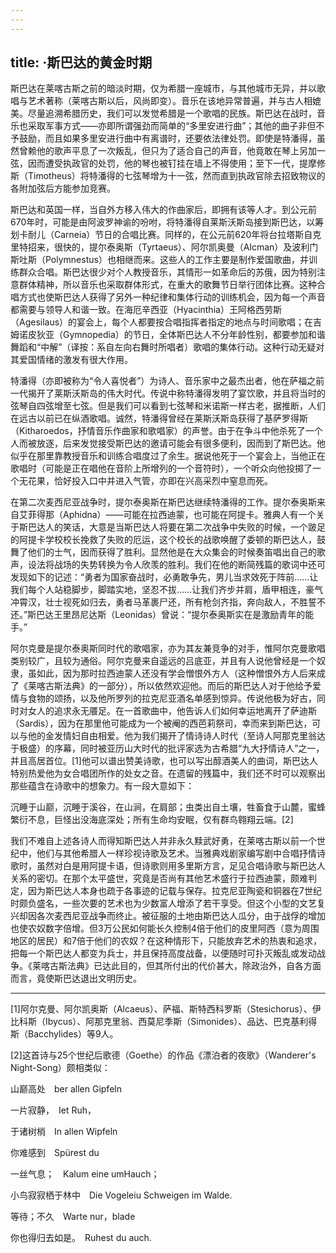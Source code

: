 ```yaml
---
---
---
```

title: ·斯巴达的黄金时期
---




斯巴达在莱喀古斯之前的暗淡时期，仅为希腊一座城市，与其他城市无异，并以歌唱与艺术著称（莱喀古斯以后，风尚即变）。音乐在该地异常普遍，并与古人相媲美。尽量追溯希腊历史，我们可以发觉希腊是一个歌唱的民族。斯巴达在战时，音乐也采取军事方式——亦即所谓强劲而简单的“多里安进行曲”；其他的曲子非但不予鼓励，而且如果多里安进行曲中有离谱时，还要依法律处罚。即使是特潘得，虽然曾赖他的歌声平息了一次叛乱，但只为了适合自己的声音，他竟敢在琴上另加一弦，因而遭受执政官的处罚，他的琴也被钉挂在墙上不得使用；至下一代，提摩修斯（Timotheus）将特潘得的七弦琴增为十一弦，然而直到执政官除去招致物议的各附加弦后方能参加竞赛。

斯巴达和英国一样，当自外方移入伟大的作曲家后，即拥有该等人才。到公元前670年时，可能是由阿波罗神谕的吩咐，将特潘得自莱斯沃斯岛接到斯巴达，以筹划卡耐儿（Carneia）节日的合唱比赛。同样的，在公元前620年将台拉塔斯自克里特招来，很快的，提尔泰奥斯（Tyrtaeus）、阿尔凯奥曼（Alcman）及波利门斯吐斯（Polymnestus）也相继而来。这些人的工作主要是制作爱国歌曲，并训练群众合唱。斯巴达很少对个人教授音乐，其情形一如革命后的苏俄，因为特别注意群体精神，所以音乐也采取群体形式，在重大的歌舞节日举行团体比赛。这种合唱方式也使斯巴达人获得了另外一种纪律和集体行动的训练机会，因为每一个声音都需要与领导人和谐一致。在海厄辛西亚（Hyacinthia）王阿格西劳斯（Agesilaus）的宴会上，每个人都要按合唱指挥者指定的地点与时间歌唱；在吉姆诺皮狄亚（Gymnopedia）的节日，全体斯巴达人不分年龄性别，都要参加和谐舞蹈和“中解”（译按：系自左向右舞时所唱者）歌唱的集体行动。这种行动无疑对其爱国情绪的激发有很大作用。

特潘得（亦即被称为“令人喜悦者”）为诗人、音乐家中之最杰出者，他在萨福之前一代揭开了莱斯沃斯岛的伟大时代。传说中称特潘得发明了宴饮歌，并且将当时的弦琴自四弦增至七弦。但是我们可以看到七弦琴和米诺斯一样古老，据推断，人们在远古以前已在纵酒歌唱。诚然，特潘得曾经在莱斯沃斯岛获得了基萨罗得斯（Kitharoedos，抒情音乐作曲家和歌唱家）的声誉。由于在争斗中他杀死了一个人而被放逐，后来发觉接受斯巴达的邀请可能会有很多便利，因而到了斯巴达。他似乎在那里靠教授音乐和训练合唱度过了余生。据说他死于一个宴会上，当他正在歌唱时（可能是正在唱他在音阶上所增列的一个音符时），一个听众向他投掷了一个无花果，恰好投入口中并进入气管，亦即在兴高采烈中窒息而死。

在第二次麦西尼亚战争时，提尔泰奥斯在斯巴达继续特潘得的工作。提尔泰奥斯来自艾菲得那（Aphidna）——可能在拉西迪蒙，也可能在阿提卡。雅典人有一个关于斯巴达人的笑话，大意是当斯巴达人将要在第二次战争中失败的时候，一个跛足的阿提卡学校校长挽救了失败的厄运，这个校长的战歌唤醒了委顿的斯巴达人，鼓舞了他们的士气，因而获得了胜利。显然他是在大众集会的时候奏笛唱出自己的歌声，设法将战场的失势转换为令人欣羡的胜利。我们在他的断简残篇的歌词中还可发现如下的记述：“勇者为国家奋战时，必勇敢争先，男儿当求效死于阵前……让我们每个人站稳脚步，脚踏实地，坚忍不拔……让我们齐步并肩，盾甲相连，豪气冲霄汉，壮士视死如归去，勇者马革裹尸还，所有枪剑齐指，奔向敌人，不胜誓不还。”斯巴达王里昂尼达斯（Leonidas）曾说：“提尔泰奥斯实在是激励青年的能手。”

阿尔克曼是提尔泰奥斯同时代的歌唱家，亦为其友兼竞争的对手，惟阿尔克曼歌唱类别较广，且较为通俗。阿尔克曼来自遥远的吕底亚，并且有人说他曾经是一个奴隶，虽如此，因为那时拉西迪蒙人还没有学会憎恨外方人（这种憎恨外方人后来成了《莱喀古斯法典》的一部分），所以依然欢迎他。而后的斯巴达人对于他给予爱情与食物的颂扬，以及他所罗列的拉克尼亚酒名单感到惊异。传说他极为好古，同时对女人的追求永无餍足。在一首歌曲中，他告诉人们如何幸运地离开了萨迪斯（Sardis），因为在那里他可能成为一个被阉的西芭莉祭司，幸而来到斯巴达，可以与他的金发情妇自由相爱。他为我们揭开了情诗诗人时代（至诗人阿那克里翁达于极盛）的序幕，同时被亚历山大时代的批评家选为古希腊“九大抒情诗人”之一，并且高居首位。[1]他可以谱出赞美诗歌，也可以写出醇酒美人的曲词，斯巴达人特别热爱他为女合唱团所作的处女之音。在遗留的残篇中，我们还不时可以观察出那些蕴含在诗歌中的想象力。有一段大意如下：

沉睡于山巅，沉睡于溪谷，在山涧，在肩部；虫类出自土壤，牲畜食于山麓，蜜蜂繁衍不息，巨怪出没海底深处；所有生命均安眠，仅有群鸟翱翔云端。[2]

我们不难自上述各诗人而得知斯巴达人并非永久黩武好勇，在莱喀古斯以前一个世纪中，他们与其他希腊人一样珍视诗歌及艺术。当雅典戏剧家编写剧中合唱抒情诗歌时，虽然对白是用阿提卡语，但诗歌则用多里斯方言，足见合唱诗歌与斯巴达人关系的密切。在那个太平盛世，究竟是否尚有其他艺术盛行于拉西迪蒙，颇难判定，因为斯巴达人本身也疏于各事迹的记载与保存。拉克尼亚陶瓷和铜器在7世纪时颇负盛名，一些次要的艺术也为少数富人增添了若干享受。但这个小型的文艺复兴却因各次麦西尼亚战争而终止。被征服的土地由斯巴达人瓜分，由于战俘的增加也使农奴数字倍增。但3万公民如何能长久控制4倍于他们的皮里阿西（意为周围地区的居民）和7倍于他们的农奴？在这种情形下，只能放弃艺术的热衷和追求，把每一个斯巴达人都变为兵士，并且保持高度战备，以便随时可扑灭叛乱或发动战争。《莱喀古斯法典》已达此目的，但其所付出的代价甚大，除政治外，自各方面而言，竟使斯巴达退出文明历史。



* * *



[1]阿尔克曼、阿尔凯奥斯（Alcaeus）、萨福、斯特西科罗斯（Stesichorus）、伊比科斯（Ibycus）、阿那克里翁、西莫尼季斯（Simonides）、品达、巴克基利得斯（Bacchylides）等9人。

[2]这首诗与25个世纪后歌德（Goethe）的作品《漂泊者的夜歌》（Wanderer's Night-Song）颇相类似：

山巅高处　ber allen Gipfeln

一片寂静，　Iet Ruh，

于诸树梢　In allen Wipfeln

你难感到　Spürest du

一丝气息；　Kalum eine umHauch；

小鸟寂寂栖于林中　Die Vogeleiu Schweigen im Walde.

等待；不久　Warte nur，blade

你也得归去如是。　Ruhest du auch.